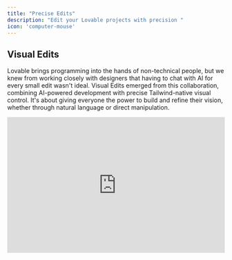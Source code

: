 ```yaml
---
title: "Precise Edits"
description: "Edit your Lovable projects with precision "
icon: 'computer-mouse'
---
```


## Visual Edits&#x20;

Lovable brings programming into the hands of non-technical people, but we knew from working closely with designers that having to chat with AI for every small edit wasn't ideal. Visual Edits emerged from this collaboration, combining AI-powered development with precise Tailwind-native visual control. It's about giving everyone the power to build and refine their vision, whether through natural language or direct manipulation.

<iframe width="100%" height="315" src="https://www.youtube.com/embed/3FrKcqDGfe0?si=8tN6rN9pFdRUfo6x" title="YouTube video player" frameborder="0" allow="accelerometer; autoplay; clipboard-write; encrypted-media; gyroscope; picture-in-picture; web-share" referrerpolicy="strict-origin-when-cross-origin" allowfullscreen />

The **Visual Edit** tool in Lovable enables precise edits to specific UI components, offering flexibility and control in your design process. Activate the tool from the editor toolbar, hover over the desired element (e.g., button, text, image), and click to bring up editing options. You can update attributes like text, colors, layout, or functionality directly.

For more complex adjustments, use AI-powered prompts to fine-tune your edits. Preview your changes in real-time and save them when satisfied. This feature streamlines targeted edits, helping you refine your designs effortlessly.

<Tip>
  **Keyboard shortcut**

  * Option + s on Mac

  * Alt + s on PC
</Tip>

## Using the Figma Integration

Designers can now export their Figma designs directly into Lovable to build full-stack apps without needing developers.

<iframe width="100%" height="315" src="https://www.youtube.com/embed/Xu4aE78qZZk?si=S7DSNhRdbJpPIqrz" title="YouTube video player" frameborder="0" allow="accelerometer; autoplay; clipboard-write; encrypted-media; gyroscope; picture-in-picture; web-share" referrerpolicy="strict-origin-when-cross-origin" allowfullscreen />

This [Figma-to-code guide](https://lovable.dev/blog/2025-01-22-figma-to-lovable-builder-io-native-integration) walks you through every step, from structuring Figma designs to using Builder.io’s plugin and leveraging Lovable for seamless app creation.

## Knowledge Files

Every project has its own unique context, goals, and challenges. A knowledge file captures this *custom context* and serves as a living document that evolves with your project.

<iframe width="100%" height="315" src="https://www.youtube.com/embed/XsRerF2pEUE" title="YouTube video player" frameborder="0" allow="accelerometer; autoplay; clipboard-write; encrypted-media; gyroscope; picture-in-picture" allowfullscreen />

1. **Project Overview:** A brief description of the project, its goals, and objectives.

2. **User Personas:** Detailed descriptions of your target users and their needs.

3. **Feature Specifications:** Include user stories, acceptance criteria, and detailed descriptions of each feature.

4. **Design Assets:** Links to design files, color palettes, typography, and other visual elements.

5. **API Documentation:** Detailed API endpoints, request/response examples, and authentication methods.

6. **Database Schema:** ER diagrams, table structures, and relationships.

7. **Environment Setup:** Instructions for setting up the development environment, including dependencies and configuration.

8. **Testing Guidelines:** Types of tests to be written, testing frameworks, and coverage requirements.

9. **Deployment Instructions:** Steps for deploying the application to different environments (development, staging, production).

10. **Version Control Practices:** Define your branching strategy, commit message conventions, and code review guidelines.

11. **Security Practices:** Guidelines for secure coding, data protection, and handling sensitive information.

12. **Compliance Requirements:** Any legal or regulatory requirements your project must adhere to.